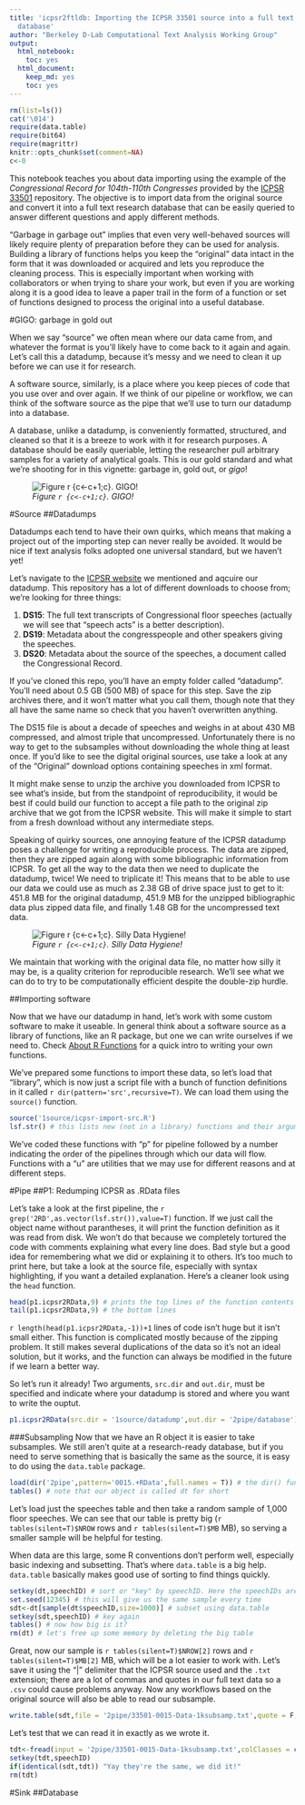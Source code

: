 ```yaml
---
title: 'icpsr2ftldb: Importing the ICPSR 33501 source into a full text long format
  database'
author: "Berkeley D-Lab Computational Text Analysis Working Group"
output:
  html_notebook:
    toc: yes
  html_document:
    keep_md: yes
    toc: yes
---
```


```r
rm(list=ls())
cat('\014')
require(data.table)
require(bit64)
require(magrittr)
knitr::opts_chunk$set(comment=NA)
c<-0
```

This notebook teaches you about data importing using the example of the *Congressional Record for 104th-110th Congresses* provided by the [ICPSR 33501][icpsr] repository. The objective is to import data from the original source and convert it into a full text research database that can be easily queried to answer different questions and apply different methods.

"Garbage in garbage out" implies that even very well-behaved sources will likely require plenty of preparation before they can be used for analysis. Building a library of functions helps you keep the "original" data intact in the form that it was downloaded or acquired and lets you reproduce the cleaning process. This is especially important when working with collaborators or when trying to share your work, but even if you are working along it is a good idea to leave a paper trail in the form of a function or set of functions designed to process the original into a useful database.

#GIGO: garbage in gold out

When we say "source" we often mean where our data came from, and whatever the format is you'll likely have to come back to it again and again. Let's call this a datadump, because it's messy and we need to clean it up before we can use it for research.

A software source, similarly, is a place where you keep pieces of code that you use over and over again. If we think of our pipeline or workflow, we can think of the software source as the pipe that we'll use to turn our datadump into a database.

A database, unlike a datadump, is conveniently formatted, structured, and cleaned so that it is a breeze to work with it for research purposes. A database should be easily queriable, letting the researcher pull arbitrary samples for a variety of analytical goals. This is our gold standard and what we're shooting for in this vignette: garbage in, gold out, or *gigo*!

![*Figure `r {c<-c+1;c}`. GIGO!*](documentation/figures/gigo.png)

#Source
##Datadumps

Datadumps each tend to  have their own quirks, which means that making a project out of the importing step can never really be avoided. It would be nice if text analysis folks adopted one universal standard, but we haven't yet!

Let's navigate to the [ICPSR website][icpsr] we mentioned and aqcuire our datadump. This repository has a lot of different downloads to choose from; we're looking for three things:

1. **DS15**: The full text transcripts of Congressional floor speeches (actually we will see that "speech acts" is a better description).
3. **DS19**: Metadata about the congresspeople and other speakers giving the speeches.
2. **DS20**: Metadata about the source of the speeches, a document called the Congressional Record.

If you've cloned this repo, you'll have an empty folder called "datadump". You'll need about 0.5 GB (500 MB) of space for this step. Save the zip archives there, and it won't matter what you call them, though note that they all have the same name so check that you haven't overwritten anything.

The DS15 file is about a decade of speeches and weighs in at about 430 MB compressed, and almost triple that uncompressed. Unfortunately there is no way to get to the subsamples without downloading the whole thing at least once. If you'd like to see the digital original sources, use take a look at any of the "Original" download options containing speeches in xml format.

It might make sense to unzip the archive you downloaded from ICPSR to see what's inside, but from the standpoint of reproducibility, it would be best if could build our function to accept a file path to the original zip archive that we got from the ICPSR website. This will make it simple to start from a fresh download without any intermediate steps.

Speaking of quirky sources, one annoying feature of the ICPSR datadump poses a challenge for writing a reproducible process. The data are zipped, then they are zipped again along with some bibliographic information from ICPSR. To get all the way to the data then we need to duplicate the datadump, twice! We need to triplicate it! This means that to be able to use our data we could use as much as 2.38 GB of drive space just to get to it: 451.8 MB for the original datadump, 451.9 MB for the unzipped bibliographic data plus zipped data file, and finally 1.48 GB for the uncompressed text data.

![*Figure `r {c<-c+1;c}`. Silly Data Hygiene!*](documentation/figures/datadump.png)

We maintain that working with the original data file, no matter how silly it may be, is a quality criterion for reproducible research. We'll see what we can do to try to be computationally efficient despite the double-zip hurdle.

##Importing software

Now that we have our datadump in hand, let's work with some custom software to make it useable. In general think about a software source as a library of functions, like an R package, but one we can write ourselves if we need to. Check [About R Functions](documentation/About-R-Functions.nb.html) for a quick intro to writing your own functions.

We've prepared some functions to import these data, so let's load that "library", which is now just a script file with a bunch of function definitions in it called ``r dir(pattern='src',recursive=T)``. We can load them using the `source()` function.

```r
source('1source/icpsr-import-src.R')
lsf.str() # this lists new (not in a library) functions and their arguments
```

We've coded these functions with "p" for pipeline followed by a number indicating the order of the pipelines through which our data will flow. Functions with a "u" are utilities that we may use for different reasons and at different steps.


#Pipe
##P1: Redumping ICPSR as .RData files

Let's take a look at the first pipeline, the ``r grep('2RD',as.vector(lsf.str()),value=T)`` function. If we just call the object name without parantheses, it will print the function definition as it was read from disk. We won't do that because we completely tortured the code with comments explaining what every line does. Bad style but a good idea for remembering what we did or explaining it to others. It's too much to print here, but take a look at the source file, especially with syntax highlighting, if you want a detailed explanation. Here's a cleaner look using the `head` function.

```r
head(p1.icpsr2RData,9) # prints the top lines of the function contents all nice and tidy as R parsed it (rather than how we wrote it)
tail(p1.icpsr2RData,9) # the bottom lines
```

`r length(head(p1.icpsr2RData,-1))+1` lines of code isn't huge but it isn't small either. This function is complicated mostly because of the zipping problem. It still makes several duplications of the data so it's not an ideal solution, but it works, and the function can always be modified in the future if we learn a better way.

So let's run it already! Two arguments, `src.dir` and `out.dir`, must be specified and indicate where your datadump is stored and where you want to write the ouptut.

```r
p1.icpsr2RData(src.dir = '1source/datadump',out.dir = '2pipe/database')
```


###Subsampling
Now that we have an R object it is easier to take subsamples. We still aren't quite at a research-ready database, but if you need to serve something that is basically the same as the source, it is easy to do using the `data.table` package.

```r
load(dir('2pipe',pattern='0015.+RData',full.names = T)) # the dir() function makes it easy to use regular expressions to find the file you're looking for
tables() # note that our object is called dt for short
```
Let's load just the speeches table and then take a random sample of 1,000 floor speeches. We can see that our table is pretty big (`r tables(silent=T)$NROW` rows and `r tables(silent=T)$MB` MB), so serving a smaller sample will be helpful for testing.

When data are this large, some R conventions don't perform well, especially basic indexing and subsetting. That's where `data.table` is a big help. `data.table` basically makes good use of sorting to find things quickly.

```r
setkey(dt,speechID) # sort or "key" by speechID. Here the speechIDs are already cronologically coded, so sorting will put them in logical order as well. If your data are in a logical order that will be garbled by sorting, be sure to save the original sort order as a new variable so you can recover it.
set.seed(12345) # this will give us the same sample every time
sdt<-dt[sample(dt$speechID,size=1000)] # subset using data.table
setkey(sdt,speechID) # key again
tables() # now how big is it?
rm(dt) # let's free up some memory by deleting the big table
```
Great, now our sample is `r tables(silent=T)$NROW[2]` rows and `r tables(silent=T)$MB[2]` MB, which will be a lot easier to work with. Let's save it using the "|" delimiter that the ICPSR source used and the `.txt` extension; there are a lot of commas and quotes in our full text data so a `.csv` could cause problems anyway. Now any workflows based on the original source will also be able to read our subsample.

```r
write.table(sdt,file = '2pipe/33501-0015-Data-1ksubsamp.txt',quote = F,sep = '|',row.names = F)
```

Let's test that we can read it in exactly as we wrote it.
```r
tdt<-fread(input = '2pipe/33501-0015-Data-1ksubsamp.txt',colClasses = c(speechID='character'))
setkey(tdt,speechID)
if(identical(sdt,tdt)) "Yay they're the same, we did it!"
rm(tdt)
```


#Sink
##Database


[icpsr]: http://www.icpsr.umich.edu/icpsrweb/ICPSR/studies/33501  "Congressional Record for 104th-110th Congresses"

